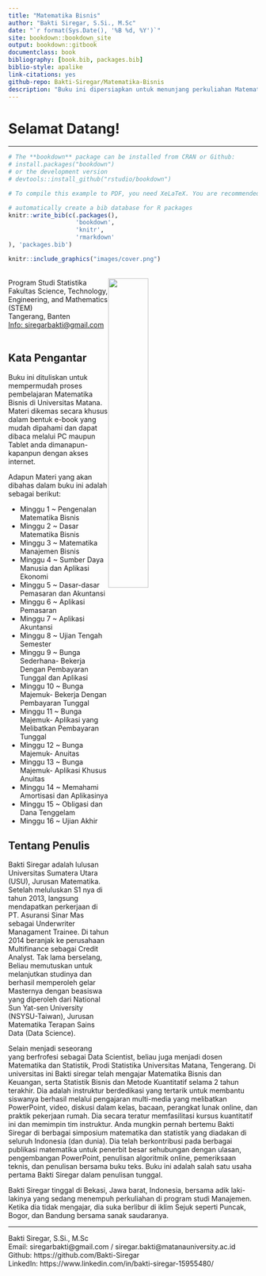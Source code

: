 --- 
title: "Matematika Bisnis"
author: "Bakti Siregar, S.Si., M.Sc"
date: "`r format(Sys.Date(), '%B %d, %Y')`"
site: bookdown::bookdown_site
output: bookdown::gitbook
documentclass: book
bibliography: [book.bib, packages.bib]
biblio-style: apalike
link-citations: yes
github-repo: Bakti-Siregar/Matematika-Bisnis
description: "Buku ini dipersiapkan untuk menunjang perkuliahan Matematika Bisnis"
---

# Selamat Datang! {-}
*** 

```{r install-packages, include=FALSE, message=FALSE, warning=FALSE}
# The **bookdown** package can be installed from CRAN or Github: 
# install.packages("bookdown")
# or the development version
# devtools::install_github("rstudio/bookdown")
```

```{r input-packages, include=FALSE ,message=FALSE, warning=FALSE}
# To compile this example to PDF, you need XeLaTeX. You are recommended to install TinyTeX (which includes XeLaTeX):<https://yihui.name/tinytex/>.

# automatically create a bib database for R packages
knitr::write_bib(c(.packages(),
                   'bookdown', 
                   'knitr', 
                   'rmarkdown'
), 'packages.bib')
```

```{r cover, echo=FALSE,fig.align='center', out.width = '50%'}
knitr::include_graphics("images/cover.png")
```

<br> 
<img style="float: right; margin: 0px 100px 0px 0px; width:40%" src="images/logomatana.png"/> 
Program Studi Statistika
<br> 
Fakultas Science, Technology, Engineering, and Mathematics (STEM) 
<br>
Tangerang, Banten 
<br> 
<a href="https://mail.google.com/siregarbakti/">Info: siregarbakti@gmail.com</a>
<br>
<br>

## Kata Pengantar {-}

Buku ini dituliskan untuk mempermudah proses pembelajaran Matematika Bisnis di Universitas Matana. Materi dikemas secara khusus dalam bentuk e-book yang mudah dipahami dan dapat dibaca melalui PC maupun Tablet anda dimanapun-kapanpun dengan akses internet. 

Adapun Materi yang akan dibahas dalam buku ini adalah sebagai berikut:

* Minggu 1 ~ Pengenalan Matematika Bisnis
* Minggu 2 ~ Dasar Matematika Bisnis
* Minggu 3 ~ Matematika Manajemen Bisnis 
* Minggu 4 ~ Sumber Daya Manusia dan Aplikasi Ekonomi
* Minggu 5 ~ Dasar-dasar Pemasaran dan Akuntansi
* Minggu 6 ~ Aplikasi Pemasaran
* Minggu 7 ~ Aplikasi Akuntansi
* Minggu 8 ~ Ujian Tengah Semester
* Minggu 9 ~ Bunga Sederhana- Bekerja Dengan Pembayaran Tunggal dan Aplikasi
* Minggu 10 ~ Bunga Majemuk- Bekerja Dengan Pembayaran Tunggal
* Minggu 11 ~ Bunga Majemuk- Aplikasi yang Melibatkan Pembayaran Tunggal
* Minggu 12 ~ Bunga Majemuk- Anuitas
* Minggu 13 ~ Bunga Majemuk- Aplikasi Khusus Anuitas
* Minggu 14 ~ Memahami Amortisasi dan Aplikasinya
* Minggu 15 ~ Obligasi dan Dana Tenggelam
* Minggu 16 ~ Ujian Akhir


## Tentang Penulis {-}

Bakti Siregar adalah lulusan Universitas Sumatera Utara (USU), Jurusan Matematika. Setelah meluluskan S1 nya di tahun 2013, langsung mendapatkan perkerjaan di PT. Asuransi Sinar Mas sebagai Underwriter Managament Trainee. Di tahun 2014 beranjak ke perusahaan Multifinance sebagai Credit Analyst. Tak lama berselang, Beliau memutuskan untuk melanjutkan studinya dan berhasil memperoleh gelar Masternya dengan beasiswa yang diperoleh dari National Sun Yat-sen University (NSYSU-Taiwan), Jurusan Matematika Terapan Sains Data (Data Science).

Selain menjadi seseorang yang berfrofesi sebagai Data Scientist, beliau juga menjadi dosen Matematika dan Statistik, Prodi Statistika Universitas Matana, Tengerang. Di universitas ini Bakti siregar telah mengajar Matematika Bisnis dan Keuangan, serta Statistik Bisnis dan Metode Kuantitatif selama 2 tahun terakhir. Dia adalah instruktur berdedikasi yang tertarik untuk membantu siswanya berhasil melalui pengajaran multi-media yang melibatkan PowerPoint, video, diskusi dalam kelas, bacaan, perangkat lunak online, dan praktik pekerjaan rumah. Dia secara teratur memfasilitasi kursus kuantitatif ini dan memimpin tim instruktur. Anda mungkin pernah bertemu Bakti Siregar di berbagai simposium matematika dan statistik yang diadakan di seluruh Indonesia (dan dunia). Dia telah berkontribusi pada berbagai publikasi matematika untuk penerbit besar sehubungan dengan ulasan, pengembangan PowerPoint, penulisan algoritmik online, pemeriksaan teknis, dan penulisan bersama buku teks. Buku ini adalah salah satu usaha pertama Bakti Siregar dalam penulisan tunggal.

Bakti Siregar tinggal di Bekasi, Jawa barat, Indonesia, bersama adik laki-lakinya yang sedang menempuh perkuliahan di program studi Manajemen. Ketika dia tidak mengajar, dia suka berlibur di iklim Sejuk seperti Puncak, Bogor, dan Bandung bersama sanak saudaranya.

*** 
Bakti Siregar, S.Si., M.Sc  <br>
Email: siregarbakti@gmail.com / siregar.bakti@matanauniversity.ac.id <br>
Github: https://github.com/Bakti-Siregar <br>
LinkedIn: https://www.linkedin.com/in/bakti-siregar-15955480/